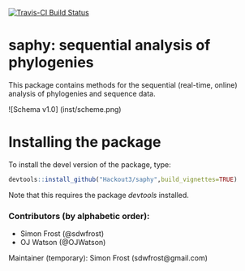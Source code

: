 [![Travis-CI Build Status](https://travis-ci.org/Hackout3/saphy.svg?branch=master)](https://travis-ci.org/Hackout3/saphy)

# saphy: sequential analysis of phylogenies

This package contains methods for the sequential (real-time, online) analysis of phylogenies and sequence data.

![Schema v1.0] (inst/scheme.png)

# Installing the package

To install the devel version of the package, type:
```r
devtools::install_github("Hackout3/saphy",build_vignettes=TRUE)
```

Note that this requires the package *devtools* installed.

### Contributors (by alphabetic order):
- Simon Frost (@sdwfrost)
- OJ Watson (@OJWatson)

Maintainer (temporary): Simon Frost (sdwfrost@gmail.com)
